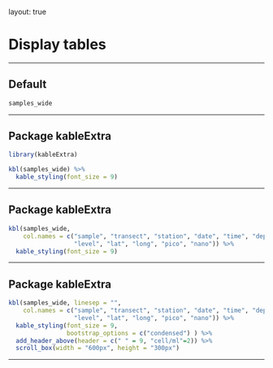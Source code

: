 layout: true

# Display tables

---
  
## Default
  
```r
samples_wide
```

---
  
## Package kableExtra
  
```r
library(kableExtra)

kbl(samples_wide) %>%
  kable_styling(font_size = 9) 
```



---
  
## Package kableExtra
  
```r
kbl(samples_wide, 
    col.names = c("sample", "transect", "station", "date", "time", "depth", 
                  "level", "lat", "long", "pico", "nano")) %>%
  kable_styling(font_size = 9) 
```

---
  
## Package kableExtra
  
```r
kbl(samples_wide, linesep = "", 
    col.names = c("sample", "transect", "station", "date", "time", "depth", 
                  "level", "lat", "long", "pico", "nano")) %>%
  kable_styling(font_size = 9,
                bootstrap_options = c("condensed") ) %>%
  add_header_above(header = c(" " = 9, "cell/ml"=2)) %>% 
  scroll_box(width = "600px", height = "300px") 
```



---
  